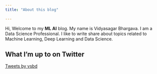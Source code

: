 ```yaml
---
title: "About this blog"
  
---
```


Hi, Welcome to my **ML AI** blog. My name is Vidyasagar Bhargava. I am a Data Science Professional. I like to write share about topics related to Machine Learning, Deep Learning and Data Science.  



<aside id="twitter_timeline-3" class="widget widget_twitter_timeline"><h1 class="widget-title">What I&#8217;m up to on Twitter</h1><a class="twitter-timeline" data-width="390" data-height="820" data-theme="light" data-chrome="noheader nofooter  noscrollbar noborders"  href="https://twitter.com/vsbd?ref_src=twsrc%5Etfw">Tweets by vsbd</a> <script async src="https://platform.twitter.com/widgets.js" charset="utf-8"></script> </aside>


